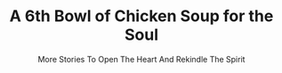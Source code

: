 ---
title: "A 6th Bowl of Chicken Soup for the Soul"
subtitle: "More Stories To Open The Heart And Rekindle The Spirit"
creator: "Jack Canfield & Mark Victor Hansen"
categories: ["books"]
featuredImage: "../src/assets/images/item/books/DSC02880-2.png"
views: ["../src/assets/images/item/books/DSC02880-2.png"]
audio:
    - "/audio/box3/susan-chicken-soup1.mp3"
nextItem: []
---